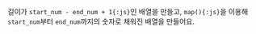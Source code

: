 길이가 `start_num - end_num + 1{:js}`인 배열을 만들고, `map(){:js}`을 이용해 `start_num`부터 `end_num`까지의 숫자로 채워진 배열을 만들어요.
